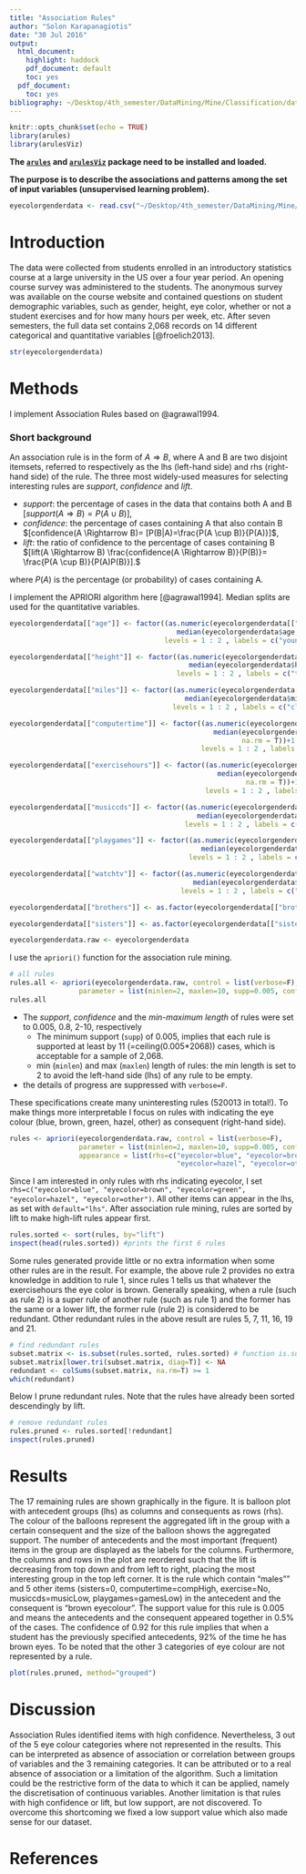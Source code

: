 ```yaml
---
title: "Association Rules"
author: "Solon Karapanagiotis"
date: "30 Jul 2016"
output:
  html_document:
    highlight: haddock
    pdf_document: default
    toc: yes
  pdf_document:
    toc: yes
bibliography: ~/Desktop/4th_semester/DataMining/Mine/Classification/datamining.bib
---
```


```r
knitr::opts_chunk$set(echo = TRUE)
library(arules)
library(arulesViz)
```

**The [`arules`](https://cran.r-project.org/web/packages/arules/index.html) and [`arulesViz`](https://cran.r-project.org/web/packages/arulesViz/index.html) package need to be installed and loaded.**

**The purpose is to describe the associations and patterns among the set of input variables (unsupervised learning problem).**

```r
eyecolorgenderdata <- read.csv("~/Desktop/4th_semester/DataMining/Mine/Project/eyecolorgenderdata.csv", comment.char="#")
```



# Introduction

The data were collected from students enrolled in an introductory statistics course at a large university in the US over a four year period. An opening course survey was administered to the students. The anonymous survey was available on the course website and contained questions on student
demographic variables, such as gender, height, eye color, whether or not a student exercises and
for how many hours per week, etc. After seven semesters, the full data set contains 2,068 records
on 14 different categorical and quantitative variables [@froelich2013].

```r
str(eyecolorgenderdata)
```




# Methods
I implement Association Rules based on @agrawal1994. 

### Short background 
An association rule is in the form of $A \Rightarrow B$, where A and B are two disjoint itemsets, referred to respectively as the lhs (left-hand side) and rhs (right-hand side) of the rule. The three most widely-used measures for selecting interesting rules are *support*, *confidence* and *lift*.

 * *support*: the percentage of cases in the data that contains both A and B $[support(A \Rightarrow B) = P(A \cup B)]$, 
 * *confidence*: the percentage of cases containing A that also contain B $[confidence(A \Rightarrow B)= [P(B|A)=\frac{P(A \cup B)}{P(A)}]$,
 * *lift*: the ratio of confidence to the percentage of cases containing B $[lift(A \Rightarrow B) \frac{confidence(A \Rightarrow B)}{P(B)}= \frac{P(A \cup B)}{P(A)P(B)}].$

where $P(A)$ is the percentage (or probability) of cases containing A. 

I implement the APRIORI algorithm here [@agrawal1994]. Median splits are used for the quantitative variables. 

```r
eyecolorgenderdata[["age"]] <- factor((as.numeric(eyecolorgenderdata[["age"]]) >
                                         median(eyecolorgenderdata$age,  na.rm = T)) + 1, 
                                      levels = 1 : 2 , labels = c("younger", "older"))

eyecolorgenderdata[["height"]] <- factor((as.numeric(eyecolorgenderdata[["height"]]) >
                                            median(eyecolorgenderdata$height, na.rm = T))+1, 
                                         levels = 1 : 2 , labels = c("taller", "shorter"))

eyecolorgenderdata[["miles"]] <- factor((as.numeric(eyecolorgenderdata[["miles"]]) >
                                           median(eyecolorgenderdata$miles, na.rm = T))+1, 
                                        levels = 1 : 2 , labels = c("closer", "away"))

eyecolorgenderdata[["computertime"]] <- factor((as.numeric(eyecolorgenderdata[["computertime"]]) >
                                                  median(eyecolorgenderdata$computertime, 
                                                         na.rm = T))+1, 
                                               levels = 1 : 2 , labels = c("compLow", "compHigh"))

eyecolorgenderdata[["exercisehours"]] <- factor((as.numeric(eyecolorgenderdata[["exercisehours"]]) >
                                                   median(eyecolorgenderdata$exercisehours, 
                                                          na.rm = T))+1, 
                                                levels = 1 : 2 , labels = c("exercLow", "exercHigh"))

eyecolorgenderdata[["musiccds"]] <- factor((as.numeric(eyecolorgenderdata[["musiccds"]]) >
                                              median(eyecolorgenderdata$musiccds, na.rm = T))+1, 
                                           levels = 1 : 2 , labels = c("musicLow", "musicHigh"))

eyecolorgenderdata[["playgames"]] <- factor((as.numeric(eyecolorgenderdata[["playgames"]]) >
                                               median(eyecolorgenderdata$playgames,  na.rm = T))+1,
                                            levels = 1 : 2 , labels = c("gamesLow", "gamesHigh"))

eyecolorgenderdata[["watchtv"]] <- factor((as.numeric(eyecolorgenderdata[["watchtv"]]) >
                                             median(eyecolorgenderdata$watchtv, na.rm = T))+1, 
                                          levels = 1 : 2 , labels = c("TVLow", "TVHigh"))

eyecolorgenderdata[["brothers"]] <- as.factor(eyecolorgenderdata[["brothers"]])

eyecolorgenderdata[["sisters"]] <- as.factor(eyecolorgenderdata[["sisters"]])

eyecolorgenderdata.raw <- eyecolorgenderdata
```

I use the `apriori()` function for the association rule mining. 

```r
# all rules
rules.all <- apriori(eyecolorgenderdata.raw, control = list(verbose=F), 
                 parameter = list(minlen=2, maxlen=10, supp=0.005, conf=0.8))
rules.all
```

  * The *support*, *confidence* and the *min-maximum length* of rules were set to 0.005, 0.8, 2-10, respectively     
      *  The minimum support (`supp`) of 0.005, implies that each rule is supported at least by 11 (=ceiling(0.005*2068)) cases, which is acceptable for a sample of 2,068.
      *  min (`minlen`) and max (`maxlen`) length of rules: the min length is set to 2 to avoid the left-hand side (lhs) of any rule to be empty.
   *  the details of progress are suppressed with `verbose=F`.

These specifications create many uninteresting rules (520013 in total!). To make things more interpretable I focus on rules with indicating the eye colour (blue, brown, green, hazel, other) as consequent (right-hand side).

```r
rules <- apriori(eyecolorgenderdata.raw, control = list(verbose=F), 
                 parameter = list(minlen=2, maxlen=10, supp=0.005, conf=0.8), 
                 appearance = list(rhs=c("eyecolor=blue", "eyecolor=brown", "eyecolor=green",
                                         "eyecolor=hazel", "eyecolor=other"), default="lhs"))
```

Since I am interested in only rules with rhs indicating eyecolor, I set `rhs=c("eyecolor=blue", "eyecolor=brown", "eyecolor=green", "eyecolor=hazel", "eyecolor=other")`. All other items can appear in the lhs, as set with `default="lhs"`. After association rule mining, rules are sorted by lift to make high-lift rules appear first.

```r
rules.sorted <- sort(rules, by="lift")
inspect(head(rules.sorted)) #prints the first 6 rules
```

Some rules generated provide little or no
extra information when some other rules are in the result. For example, the above rule 2 provides
no extra knowledge in addition to rule 1, since rules 1 tells us that whatever the exercisehours
the eye color is brown. Generally speaking, when a rule (such as rule 2) is a super rule of another rule (such as rule 1) and the former has the same or a lower lift, the former rule (rule 2) is considered to be redundant. Other redundant rules in the above result are rules 5, 7, 11, 16, 19 and 21.

```r
# find redundant rules
subset.matrix <- is.subset(rules.sorted, rules.sorted) # function is.subset(r1, r2) checks whether r1 is a subset of r2 (i.e., whether r2 is a superset of r1).
subset.matrix[lower.tri(subset.matrix, diag=T)] <- NA
redundant <- colSums(subset.matrix, na.rm=T) >= 1
which(redundant)
```

Below I prune redundant rules. Note that the rules have already been sorted descendingly by lift.

```r
# remove redundant rules
rules.pruned <- rules.sorted[!redundant]
inspect(rules.pruned)
```



# Results
The 17 remaining rules are shown graphically in the figure. It is balloon plot with antecedent groups (lhs) as columns and consequents as rows (rhs). The colour of the balloons represent the aggregated lift in the group with a certain consequent and the size of the balloon shows the aggregated support. The number of antecedents and the most important (frequent) items in the group are displayed as the labels for the columns. Furthermore, the columns and rows in the plot are reordered such that the lift is decreasing from top down and from left to right, placing the most interesting group in the top left corner. It is the rule which contain "males"" and 5 other items (sisters=0, computertime=compHigh, exercise=No, musiccds=musicLow, playgames=gamesLow) in the antecedent and the consequent is "brown eyecolour". The support value for this rule is 0.005 and means the antecedents and the consequent appeared together in 0.5% of the cases. The confidence of 0.92 for this rule implies that when a student has the previously specified antecedents, 92% of the time he has brown eyes. To be noted that the other 3 categories of eye colour are not represented by a rule.

```r
plot(rules.pruned, method="grouped")
```


# Discussion
Association Rules identified items with high confidence. Nevertheless, 3 out of the 5 eye colour categories where not represented in the results. This can be interpreted as absence of association or correlation between groups of variables and the 3 remaining categories. It can be attributed or to a real absence of association or a limitation of the algorithm. Such a limitation could be the restrictive form of the data to which it can be applied, namely the discretisation of continuous variables. Another limitation is that rules with high confidence or lift, but low support, are not discovered. To overcome this shortcoming we fixed a low support value which also made sense for our dataset.


# References